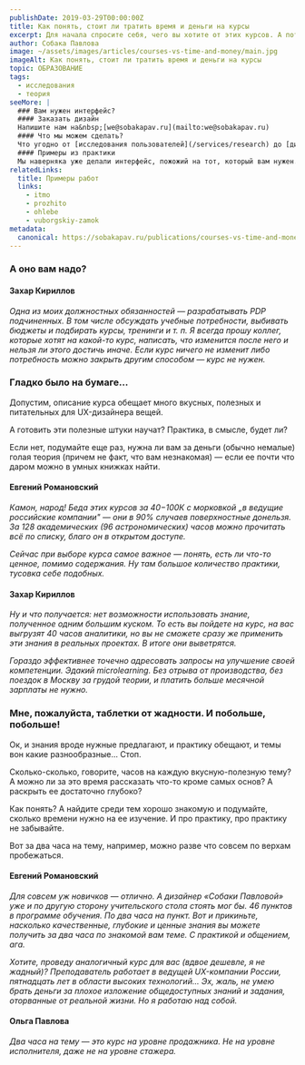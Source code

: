 ```yaml
---
publishDate: 2019-03-29T00:00:00Z
title: Как понять, стоит ли тратить время и деньги на курсы
excerpt: Для начала спросите себя, чего вы хотите от этих курсов. А потом подумайте, нельзя ли получить это другим способом, несколько менее затратным.
author: Собака Павлова
image: ~/assets/images/articles/courses-vs-time-and-money/main.jpg
imageAlt: Как понять, стоит ли тратить время и деньги на курсы
topic: ОБРАЗОВАНИЕ
tags:
  - исследования
  - теория
seeMore: |
  ### Вам нужен интерфейс?
  #### Заказать дизайн
  Напишите нам на&nbsp;[we@sobakapav.ru](mailto:we@sobakapav.ru)
  #### Что мы можем сделать?
  Что угодно от [исследования пользователей](/services/research) до [дизайна интерфейса под ключ](/services/turnkey). 
  #### Примеры из практики
  Мы наверняка уже делали интерфейс, пожожий на тот, который вам нужен. [Проверьте](https://sobakapav.ru/portfolio).
relatedLinks:
  title: Примеры работ
  links:
    - itmo
    - prozhito
    - ohlebe
    - vuborgskiy-zamok
metadata:
  canonical: https://sobakapav.ru/publications/courses-vs-time-and-money
---
```



### А оно вам надо?

#### Захар Кириллов

_Одна из моих должностных обязанностей — разрабатывать PDP подчиненных. В том числе обсуждать учебные потребности, выбивать бюджеты и подбирать курсы, тренинги и т. п. Я всегда прошу коллег, которые хотят на какой-то курс, написать, что изменится после него и нельзя ли этого достичь иначе. Если курс ничего не изменит либо потребность можно закрыть другим способом — курс не нужен._

### Гладко было на бумаге…

Допустим, описание курса обещает много вкусных, полезных и питательных для UX-дизайнера вещей.

А готовить эти полезные штуки научат? Практика, в смысле, будет ли?

Если нет, подумайте еще раз, нужна ли вам за деньги (обычно немалые) голая теория (причем не факт, что вам незнакомая) — если ее почти что даром можно в умных книжках найти.

#### Евгений Романовский

_Камон, народ! Беда этих курсов за 40−100К с морковкой „в ведущие российские компании" — они в 90% случаев поверхностные донельзя. За 128 академических (96 астрономических) часов можно прочитать всё по списку, благо он в открытом доступе._

_Сейчас при выборе курса самое важное — понять, есть ли что-то ценное, помимо содержания. Ну там большое количество практики, тусовка себе подобных._

#### Захар Кириллов

_Ну и что получается: нет возможности использовать знание, полученное одним большим куском. То есть вы пойдете на курс, на вас выгрузят 40 часов аналитики, но вы не сможете сразу же применить эти знания в реальных проектах. В итоге они выветрятся._

_Гораздо эффективнее точечно адресовать запросы на улучшение своей компетенции. Эдакий microlearning. Без отрыва от производства, без поездок в Москву за грудой теории, и платить больше месячной зарплаты не нужно._

### Мне, пожалуйста, таблетки от жадности. И побольше, побольше!

Ок, и знания вроде нужные предлагают, и практику обещают, и темы вон какие разнообразные… Стоп.

Сколько-сколько, говорите, часов на каждую вкусную-полезную тему? А можно ли за это время рассказать что-то кроме самых основ? А раскрыть ее достаточно глубоко?

Как понять? А найдите среди тем хорошо знакомую и подумайте, сколько времени нужно на ее изучение. И про практику, про практику не забывайте.

Вот за два часа на тему, например, можно разве что совсем по верхам пробежаться.

#### Евгений Романовский

_Для совсем уж новичков — отлично. А дизайнер «Собаки Павловой» уже и по другую сторону учительского стола стоять мог бы. 46 пунктов в программе обучения. По два часа на пункт. Вот и прикиньте, насколько качественные, глубокие и ценные знания вы можете получить за два часа по знакомой вам теме. С практикой и общением, ага._

_Хотите, проведу аналогичный курс для вас (вдвое дешевле, я не жадный)? Преподаватель работает в ведущей UX-компании России, пятнадцать лет в области высоких технологий… Эх, жаль, не умею брать деньги за плохое изложение общедоступных знаний и задания, оторванные от реальной жизни. Но я работаю над собой._

#### Ольга Павлова

_Два часа на тему — это курс на уровне продажника. Не на уровне исполнителя, даже не на уровне стажера._

